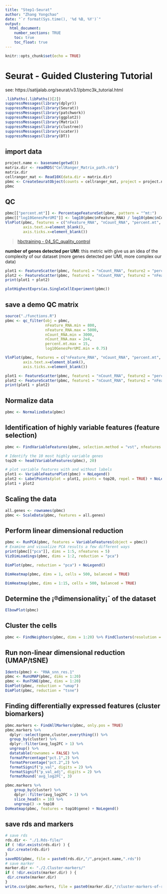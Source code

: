 ```yaml
---
title: "Step1-Seurat"
author: "Zhang Yongchao"
date: "`r format(Sys.time(), '%d %B, %Y')`"
output: 
  html_document:
    number_sections: TRUE
    toc: true
    toc_float: true
---
```


```r
knitr::opts_chunk$set(echo = TRUE)
```

# Seurat - Guided Clustering Tutorial

see: https://satijalab.org/seurat/v3.1/pbmc3k_tutorial.html

```r
.libPaths(.libPaths()[2])
suppressMessages(library(dplyr)) 
suppressMessages(library(Seurat))
suppressMessages(library(patchwork))
suppressMessages(library(ggplot2))
suppressMessages(library(Matrix))
suppressMessages(library(clustree))
suppressMessages(library(scater))
suppressMessages(library(DT))
```

## import data

```r
project.name <- basename(getwd())
matrix.dir <- readRDS("CellRanger_Matrix_path.rds")
matrix.dir
cellranger_mat <- Read10X(data.dir = matrix.dir)
pbmc <- CreateSeuratObject(counts = cellranger_mat, project = project.name)
pbmc
```

## QC

```r
pbmc[["percent.mt"]] <- PercentageFeatureSet(pbmc, pattern = "^mt:")
pbmc[["log10GenesPerUMI"]] <- log10(pbmc$nFeature_RNA) / log10(pbmc$nCount_RNA)
VlnPlot(pbmc, features = c("nFeature_RNA", "nCount_RNA", "percent.mt", "log10GenesPerUMI"), ncol = 4,pt.size = 0) &   theme(axis.title.x=element_blank(),
        axis.text.x=element_blank(),
        axis.ticks.x=element_blank())
```

> [hbctraining - 04_SC_quality_control](https://github.com/hbctraining/scRNA-seq_online/blob/master/lessons/04_SC_quality_control.md)

**number of genes detected per UMI**: this metric with give us an idea of the complexity of our dataset (more genes detected per UMI, more complex our data)


```r
plot1 <- FeatureScatter(pbmc, feature1 = "nCount_RNA", feature2 = "percent.mt") + NoLegend()
plot2 <- FeatureScatter(pbmc, feature1 = "nCount_RNA", feature2 = "nFeature_RNA") + NoLegend()
print(plot1 + plot2)
```


```r
plotHighestExprs(as.SingleCellExperiment(pbmc))
```

## save a demo QC matrix

```r
source("./functions.R")
pbmc <- qc_filter(obj = pbmc,
                  nFeature_RNA.min = 800,
                  nFeature_RNA.max = 5000,
                  nCount_RNA.min = 3000,
                  nCount_RNA.max = 2e4,
                  percent.mt.max = 15,
                  log10GenesPerUMI.min = 0.75)
```

```r
VlnPlot(pbmc, features = c("nFeature_RNA", "nCount_RNA", "percent.mt", "log10GenesPerUMI"), ncol = 4,pt.size = 0) &   theme(axis.title.x=element_blank(),
        axis.text.x=element_blank(),
        axis.ticks.x=element_blank())
```
```r
plot1 <- FeatureScatter(pbmc, feature1 = "nCount_RNA", feature2 = "percent.mt") + NoLegend()
plot2 <- FeatureScatter(pbmc, feature1 = "nCount_RNA", feature2 = "nFeature_RNA") + NoLegend()
print(plot1 + plot2)
```

## Normalize data

```r
pbmc <- NormalizeData(pbmc)
```

## Identification of highly variable features (feature selection)

```r
pbmc <- FindVariableFeatures(pbmc, selection.method = "vst", nfeatures = 2000)

# Identify the 10 most highly variable genes
top20 <- head(VariableFeatures(pbmc), 20)

# plot variable features with and without labels
plot1 <- VariableFeaturePlot(pbmc) + NoLegend()
plot2 <- LabelPoints(plot = plot1, points = top20, repel = TRUE) + NoLegend()
plot1 + plot2
```
## Scaling the data

```r
all.genes <- rownames(pbmc)
pbmc <- ScaleData(pbmc, features = all.genes)
```

## Perform linear dimensional reduction

```r
pbmc <- RunPCA(pbmc, features = VariableFeatures(object = pbmc))
# Examine and visualize PCA results a few different ways
print(pbmc[["pca"]], dims = 1:5, nfeatures = 5)
VizDimLoadings(pbmc, dims = 1:2, reduction = "pca")
```

```r
DimPlot(pbmc, reduction = "pca") + NoLegend()
```
```r
DimHeatmap(pbmc, dims = 1, cells = 500, balanced = TRUE)
```
```r
DimHeatmap(pbmc, dims = 1:15, cells = 500, balanced = TRUE)
```
## Determine the ¡®dimensionality¡¯ of the dataset

```r
ElbowPlot(pbmc)
```
## Cluster the cells

```r
pbmc <- FindNeighbors(pbmc, dims = 1:20) %>% FindClusters(resolution = c(0.2,0.4,0.6,0.8,1.0,1.2,1.4,1.6,1.8,2))
```
## Run non-linear dimensional reduction (UMAP/tSNE)

```r
Idents(pbmc) <- "RNA_snn_res.1"
pbmc <- RunUMAP(pbmc, dims = 1:20)
pbmc <- RunTSNE(pbmc, dims = 1:20)
DimPlot(pbmc, reduction = "umap")
DimPlot(pbmc, reduction = "tsne")
```

## Finding differentially expressed features (cluster biomarkers)

```r
pbmc.markers <- FindAllMarkers(pbmc, only.pos = TRUE)
pbmc.markers %>%
  dplyr::select(gene,cluster,everything()) %>%
  group_by(cluster) %>%
  dplyr::filter(avg_log2FC > 1) %>% 
  ungroup() %>%
  datatable(rownames = FALSE) %>% 
  formatPercentage("pct.1",2) %>% 
  formatPercentage("pct.2",2) %>% 
  formatSignif("p_val", digits = 2) %>%
  formatSignif("p_val_adj", digits = 2) %>%
  formatRound('avg_log2FC', 3)
```

```r
pbmc.markers %>%
    group_by(cluster) %>%
    dplyr::filter(avg_log2FC > 1) %>%
    slice_head(n = 10) %>%
    ungroup() -> top10
DoHeatmap(pbmc, features = top10$gene) + NoLegend()
```



## save rds and markers

```r
# save rds
rds.dir <- "./1.Rds-file/"
if ( !dir.exists(rds.dir) ) {
 dir.create(rds.dir)
}
saveRDS(pbmc, file = paste0(rds.dir,"/",project.name,".rds"))
# save marker
marker.dir <- "./2.Cluster-markers/"
if ( !dir.exists(marker.dir) ) {
 dir.create(marker.dir)
}
write.csv(pbmc.markers, file = paste0(marker.dir,"/cluster-markers-of-resolution-1.0.csv"))
```

